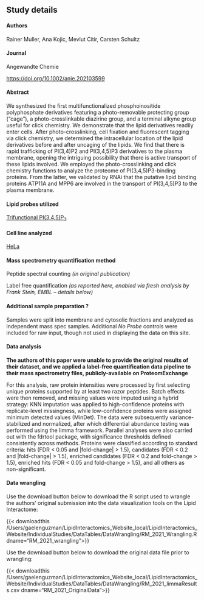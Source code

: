 ## Study details

#### Authors
Rainer Muller, Ana Kojic, Mevlut Citir, Carsten Schultz

#### Journal
Angewandte Chemie

<https://doi.org/10.1002/anie.202103599>{target="_blank"}

#### Abstract

We synthesized the first multifunctionalized phosphoinositide polyphosphate derivatives featuring a photo-removable protecting group (“cage”), a photo-crosslinkable diazirine group, and a terminal alkyne group useful for click chemistry. We demonstrate that the lipid derivatives readily enter cells. After photo-crosslinking, cell fixation and fluorescent tagging via click chemistry, we determined the intracellular location of the lipid derivatives before and after uncaging of the lipids. We find that there is rapid trafficking of PI(3,4)P2 and PI(3,4,5)P3 derivatives to the plasma membrane, opening the intriguing possibility that there is active transport of these lipids involved. We employed the photo-crosslinking and click chemistry functions to analyze the proteome of PI(3,4,5)P3-binding proteins. From the latter, we validated by RNAi that the putative lipid binding proteins ATP11A and MPP6 are involved in the transport of PI(3,4,5)P3 to the plasma membrane.

#### Lipid probes utilized

[Trifunctional PI(3,4,5)P~3~](/LipidProbe/PhosphatidylinositolTrisphosphate.qmd)

#### Cell line analyzed

[HeLa](https://www.atcc.org/products/ccl-2){target="_blank"} 

#### Mass spectrometry quantification method

Peptide spectral counting *(in original publication)*

Label free quantification *(as reported here, enabled via fresh analysis by Frank Stein, EMBL -- details below)*

#### Additional sample preparation <span class="help-symbol" title="e.g. sub-cellular fractionation, depletion, etc.">?</span>

Samples were split into membrane and cytosolic fractions and analyzed as independent mass spec samples. Additional *No Probe* controls were included for raw input, though not used in displaying the data on this site.

#### Data analysis

**The authors of this paper were unable to provide the original results of their dataset, and we applied a label-free quantification data pipeline to their mass spectrometry files, publicly-available on ProteomExchange**

For this analysis, raw protein intensities were processed by first selecting unique proteins supported by at least two razor peptides. Batch effects were then removed, and missing values were imputed using a hybrid strategy: KNN imputation was applied to high-confidence proteins with replicate-level missingness, while low-confidence proteins were assigned minimum detected values (MinDet). The data were subsequently variance-stabilized and normalized, after which differential abundance testing was performed using the limma framework. Parallel analyses were also carried out with the fdrtool package, with significance thresholds defined consistently across methods. Proteins were classified according to standard criteria: hits (FDR < 0.05 and |fold-change| > 1.5), candidates (FDR < 0.2 and |fold-change| > 1.5), enriched candidates (FDR < 0.2 and fold-change > 1.5), enriched hits (FDR < 0.05 and fold-change > 1.5), and all others as non-significant.

#### Data wrangling

Use the download button below to download the R script used to wrangle the authors' original submission into the data visualization tools on the Lipid Interactome:

{{< downloadthis /Users/gaelenguzman/LipidInteractomics_Website_local/LipidInteractomics_Website/IndividualStudies/DataTables/DataWrangling/RM_2021_Wrangling.R dname="RM_2021_wrangling">}}

Use the download button below to download the original data file prior to wrangling: 

{{< downloadthis /Users/gaelenguzman/LipidInteractomics_Website_local/LipidInteractomics_Website/IndividualStudies/DataTables/DataWrangling/RM_2021_limmaResults.csv dname="RM_2021_OriginalData">}}
